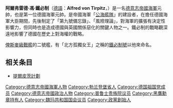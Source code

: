 {{unreferenced|time=2020-01-03T18:15:21+00:00}}
{{noteTA
|T=zh-cn:阿尔弗雷德·冯·提尔皮茨;zh-tw:阿爾弗雷德·馮·鐵必制;zh-hk:阿爾弗雷德·馮·鐵必制;
|G1=Military
|G2=Shipname
|G3=地名
}} 

{{Infobox military person
|name= 阿尔弗雷德·冯·提尔皮茨<br>{{lang|de|Alfred von Tirpitz}}
|birth_date= 1849年3月19日
|death_date= {{death date and age|df=y|1930|3|6|1849|3|19}}
|birth_place=[[普鲁士王国|普鲁士王国]][[奥得河畔科斯琴|屈斯特林]]<br>（今[[波兰|波兰]]奥得河畔科斯琴）
|death_place=[[魏玛共和国|魏玛共和国]][[舍夫特拉尔恩|埃本豪森]]
|image=Bundesarchiv Bild 134-C1743, Alfred von Tirpitz.jpg
|caption= 阿尔弗雷德·冯·提尔皮茨
|nickname=
|allegiance={{flag|Kingdom of Prussia}}<br/>{{flag|German Empire}}
|branch={{flagicon image|Preußische Kriegsflagge ab 1850.svg}} {{le|普鲁士海军|Prussian Navy}}<br/>{{navy|German Empire|name=德意志帝国海军|link=德意志帝国海军}}
|serviceyears=1869年–1916年
|rank= 海军元帅
|commands=
|unit=
|battles=[[普法战争|普法战争]]<br /> [[第一次世界大战|第一次世界大战]]
|awards=[[皇家维多利亚勋章|皇家维多利亚勋章]]（英国）
|laterwork=
}}

'''阿爾弗雷德·馮·鐵必制'''（[[德語|德語]]：'''Alfred von Tirpitz'''，{{bd|1849年|3月19日|1930年|3月6日|catIdx=Tirpitz,Alfred von}}）是一名[[德意志帝國海軍|德意志帝國海軍]]元帥，也是第一位德國海軍元帥。是帝國海軍「[[公海艦隊|公海艦隊]]」的建設者，在擔任德國海軍大臣期間，先後制定了「第九號備忘錄」、「風險理論」，對海軍的擴張有決定性影響力，但同時也是造成德國與英國關係惡化的關鍵人物之一。鐵必制的戰略觀深遠地影響了德國在歷史上對海權的戰略。

[[俾斯麥級戰艦|俾斯麥級戰艦]]的二號艦，有「北方孤獨女王」之稱的[[鐵必制號戰艦|鐵必制號]]以他來命名。

== 相关条目==
*[[提爾皮茨計劃|提爾皮茨計劃]]

{{德意志帝國元帥}}
{{Authority control}}
[[Category:德意志帝國海軍人物|Category:德意志帝國海軍人物]]
[[Category:勃兰登堡省人|Category:勃兰登堡省人]]
[[Category:德国祖国党成员|Category:德国祖国党成员]]
[[Category:德意志帝國政治人物|Category:德意志帝國政治人物]]
[[Category:普鲁士贵族院议员|Category:普鲁士贵族院议员]]
[[Category:黑鷹勳章持有人|Category:黑鷹勳章持有人]]
[[Category:魏玛共和国国会议员|Category:魏玛共和国国会议员]]
[[Category:政黨創始人|Category:政黨創始人]]